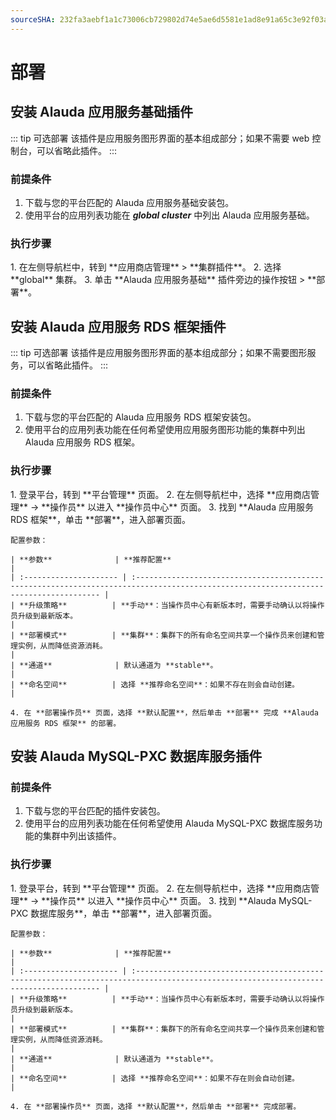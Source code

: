 ```yaml
---
sourceSHA: 232fa3aebf1a1c73006cb729802d74e5ae6d5581e1ad8e91a65c3e92f03a6571
---
```


# 部署

## 安装 Alauda 应用服务基础插件

::: tip 可选部署
该插件是应用服务图形界面的基本组成部分；如果不需要 web 控制台，可以省略此插件。
:::

### 前提条件

1. 下载与您的平台匹配的 Alauda 应用服务基础安装包。
2. 使用平台的应用列表功能在 ***global cluster*** 中列出 Alauda 应用服务基础。

### 执行步骤

<Tabs>
  <Tab label="Web 控制台">
    1. 在左侧导航栏中，转到 **应用商店管理** > **集群插件**。
    2. 选择 **global** 集群。
    3. 单击 **Alauda 应用服务基础** 插件旁边的操作按钮 > **部署**。
  </Tab>
</Tabs>

## 安装 Alauda 应用服务 RDS 框架插件

::: tip 可选部署
该插件是应用服务图形界面的基本组成部分；如果不需要图形服务，可以省略此插件。
:::

### 前提条件

1. 下载与您的平台匹配的 Alauda 应用服务 RDS 框架安装包。
2. 使用平台的应用列表功能在任何希望使用应用服务图形功能的集群中列出 Alauda 应用服务 RDS 框架。

### 执行步骤

<Tabs>
  <Tab label="Web 控制台">
    1. 登录平台，转到 **平台管理** 页面。
    2. 在左侧导航栏中，选择 **应用商店管理** -> **操作员** 以进入 **操作员中心** 页面。
    3. 找到 **Alauda 应用服务 RDS 框架**，单击 **部署**，进入部署页面。

    配置参数：

    | **参数**              | **推荐配置**                                                                                                                          |
    | :--------------------- | :------------------------------------------------------------------------------------------------------------------------------------ |
    | **升级策略**          | **手动**：当操作员中心有新版本时，需要手动确认以将操作员升级到最新版本。                                                             |
    | **部署模式**          | **集群**：集群下的所有命名空间共享一个操作员来创建和管理实例，从而降低资源消耗。                                                      |
    | **通道**              | 默认通道为 **stable**。                                                                                                               |
    | **命名空间**          | 选择 **推荐命名空间**：如果不存在则会自动创建。                                                                                       |

    4. 在 **部署操作员** 页面，选择 **默认配置**，然后单击 **部署** 完成 **Alauda 应用服务 RDS 框架** 的部署。
  </Tab>
</Tabs>

## 安装 Alauda MySQL-PXC 数据库服务插件

### 前提条件

1. 下载与您的平台匹配的插件安装包。
2. 使用平台的应用列表功能在任何希望使用 Alauda MySQL-PXC 数据库服务功能的集群中列出该插件。

### 执行步骤

<Tabs>
  <Tab label="Web 控制台">
    1. 登录平台，转到 **平台管理** 页面。
    2. 在左侧导航栏中，选择 **应用商店管理** -> **操作员** 以进入 **操作员中心** 页面。
    3. 找到 **Alauda MySQL-PXC 数据库服务**，单击 **部署**，进入部署页面。

    配置参数：

    | **参数**              | **推荐配置**                                                                                                                          |
    | :--------------------- | :------------------------------------------------------------------------------------------------------------------------------------ |
    | **升级策略**          | **手动**：当操作员中心有新版本时，需要手动确认以将操作员升级到最新版本。                                                             |
    | **部署模式**          | **集群**：集群下的所有命名空间共享一个操作员来创建和管理实例，从而降低资源消耗。                                                      |
    | **通道**              | 默认通道为 **stable**。                                                                                                               |
    | **命名空间**          | 选择 **推荐命名空间**：如果不存在则会自动创建。                                                                                       |

    4. 在 **部署操作员** 页面，选择 **默认配置**，然后单击 **部署** 完成部署。
  </Tab>
</Tabs>
